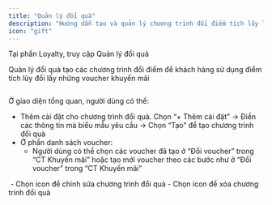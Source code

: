 ```yaml
---
title: "Quản lý đổi quà"
description: "Hướng dẫn tạo và quản lý chương trình đổi điểm tích lũy lấy voucher khuyến mãi."
icon: "gift"
---
```


Tại phần Loyalty, truy cập Quản lý đổi quà

Quản lý đổi quà tạo các chương trình đổi điểm để khách hàng sử dụng điểm tích lũy đổi lấy những voucher khuyến mãi

<Frame caption="">
  <img
    src="https://aimini-upload.sgp1.digitaloceanspaces.com/image668_cd6094cd0f.png"
    alt=""
    style={{
      borderRadius: "0.5rem",
      width: "100%",
      height: "auto",
      objectFit: "cover",
      objectPosition: "0 -35px" 
    }}
  />
</Frame>

Ở giao diện tổng quan, người dùng có thể:

- Thêm cài đặt cho chương trình đổi quà. Chọn “\+ Thêm cài đặt” → Điền các thông tin mà biểu mẫu yêu cầu → Chọn “Tạo” để tạo chương trình đổi quà
- Ở phần danh sách voucher:
  - Người dùng có thể chọn các voucher đã tạo ở “Đổi voucher” trong “CT Khuyến mãi” hoặc tạo mới voucher theo các bước như ở “Đổi voucher” trong “CT Khuyến mãi”

<Frame caption="">
  <img
    src="https://aimini-upload.sgp1.digitaloceanspaces.com/image669_73c540f69e.png"
    alt=""
    style={{
      borderRadius: "0.5rem",
      width: "100%",
      height: "auto",
      objectFit: "cover",
      objectPosition: "0 -35px" 
    }}
  />
</Frame>
- Chọn icon <Icon icon="pencil" color="#100cec" size={15} /> để chỉnh sửa chương trình đổi quà
- Chọn icon <Icon icon="trash-can" color="#ef0909" size={15} /> để xóa chương trinh đổi quà
